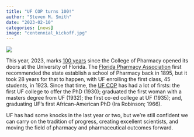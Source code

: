 ```yaml
---
title: "UF COP turns 100!"
author: "Steven M. Smith"
date: "2023-02-10"
categories: [news]
image: "centennial_kickoff.jpg"
---
```


![](centennial_kickoff.jpg)

This year, 2023, marks [100 years](https://history.pharmacy.ufl.edu/) since the College of Pharmacy opened its doors at the University of Florida. The [Florida Pharmacy Association](https://www.floridapharmacy.org/) first recommended the state establish a school of Pharmacy back in 1895, but it took 28 years for that to happen, with UF enrolling the first class, 45 students, in 1923. Since that time, the [UF COP](https://pharmacy.ufl.edu/) has had a lot of firsts: the first UF college to offer the PhD (1930); graduated the first woman with a masters degree from UF (1932); the first co-ed college at UF (1935); and, graduating UF's first African-American PhD (Ira Robinson; 1966).

UF has had some knocks in the last year or two, but we're still confident we can carry on the tradition of progress, creating excellent scientists, and moving the field of pharmacy and pharmaceutical outcomes forward.
